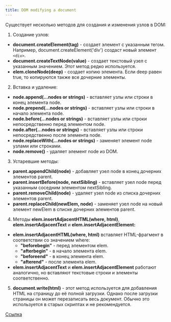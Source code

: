 ```yaml
---
title: DOM modifying a document
---
```


Существует несколько методов для создания и изменения узлов в DOM:

1. Создание узлов:

- **document.createElement(tag)** - создает элемент с указанным тегом. Например, document.createElement('div') создаст новый элемент `<div>`.
- **document.createTextNode(value)** - создает текстовый узел с указанным значением. Этот метод редко используется.
- **elem.cloneNode(deep)** - создает копию элемента. Если deep равен true, то копируются также все дочерние элементы.

2. Вставка и удаление:

- **node.append(...nodes or strings)** - вставляет узлы или строки в конец элемента node.
- **node.prepend(...nodes or strings)** - вставляет узлы или строки в начало элемента node.
- **node.before(...nodes or strings)** - вставляет узлы или строки непосредственно перед элементом node.
- **node.after(...nodes or strings)** - вставляет узлы или строки непосредственно после элемента node.
- **node.replaceWith(...nodes or strings)** - заменяет элемент node узлами или строками.
- **node.remove()** - удаляет элемент node из DOM.

3. Устаревшие методы:

- **parent.appendChild(node)** - добавляет узел node в конец дочерних элементов parent.
- **parent.insertBefore(node, nextSibling)** - вставляет узел node перед указанным соседним элементом nextSibling.
- **parent.removeChild(node)** - удаляет узел node из списка дочерних элементов parent.
- **parent.replaceChild(newElem, node)** - заменяет узел node на новый элемент newElem в списке дочерних элементов parent.

4. Методы **elem.insertAdjacentHTML(where, html)**, **elem.insertAdjacentText** и **elem.insertAdjacentElement:**

- **elem.insertAdjacentHTML(where, html)** вставляет HTML-фрагмент в соответствии со значением where:
  - **"beforebegin"** - перед элементом elem.
  - **"afterbegin"** - в начало элемента elem.
  - **"beforeend"** - в конец элемента elem.
  - **"afterend"** - после элемента elem.
- **elem.insertAdjacentText** и **elem.insertAdjacentElement** работают аналогично, но вставляют текстовые строки и элементы соответственно.

5. **document.write(html)** - этот метод используется для добавления HTML на страницу до её полной загрузки. Однако после загрузки страницы он может перезаписать весь документ. Обычно это используется в старых скриптах и не рекомендуется.

[Ссылка](https://learn.javascript.ru/modifying-document)

